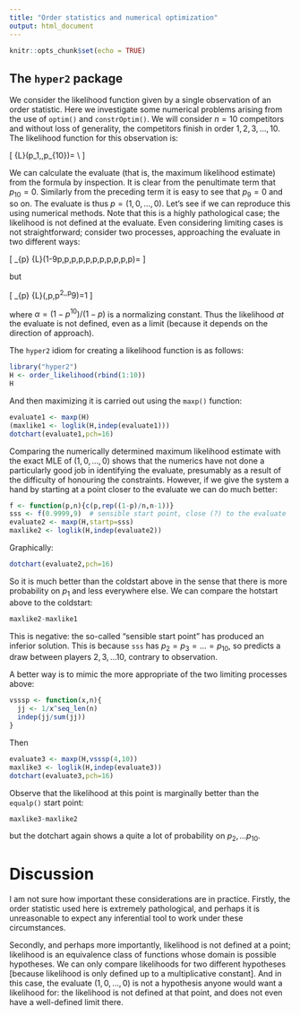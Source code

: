```yaml
---
title: "Order statistics and numerical optimization"
output: html_document
---
```


```r
knitr::opts_chunk$set(echo = TRUE)
```

## The `hyper2` package

We consider the likelihood function given by a single observation of
an order statistic.  Here we investigate some numerical problems
arising from the use of `optim()` and `constrOptim()`.  We will
consider $n=10$ competitors and without loss of generality, the
competitors finish in order $1,2,3,\ldots,10$.  The likelihood
function for this observation is:

\[
{\mathcal L}\left(p_1,\ldots,p_{10}\right)=
\frac{p_1}{p_1+\cdots+p_{10}}\cdot
\frac{p_2}{p_2+\cdots+p_{10}}\cdot
\frac{p_3}{p_3+\cdots+p_{10}}\cdot
\frac{p_4}{p_4+\cdots+p_{10}}\cdot
\frac{p_5}{p_5+\cdots+p_{10}}\cdot\\
\frac{p_6}{p_6+\cdots+p_{10}}\cdot
\frac{p_7}{p_7+\cdots+p_{10}}\cdot
\frac{p_8}{p_8+p_9+p_{10}}\cdot
\frac{p_9}{p_9+p_{10}}\cdot
\frac{p_{10}}{p_{10}}
\]

We can calculate the evaluate (that is, the maximum likelihood
estimate) from the formula by inspection.  It is clear from the
penultimate term that $p_{10}=0$.  Similarly from the preceding term
it is easy to see that $p_9=0$ and so on.  The evaluate is thus
$p=(1,0,\ldots,0)$.  Let's see if we can reproduce this using
numerical methods.  Note that this is a highly pathological case; the
likelihood is not defined at the evaluate.  Even considering limiting
cases is not straightforward; consider two processes, approaching the
evaluate in two different ways:

\[
\lim_{p\longrightarrow 0}
{\mathcal L}(1-9p,p,p,p,p,p,p,p,p,p,p)=\frac{1}{8!}
\]

but 

\[
\lim_{p\longrightarrow 0}
{\mathcal L}(\alpha,\alpha p,\alpha p^2,\ldots,\alpha p^9)=1
\]

where $\alpha=(1-p^{10})/(1-p)$ is a normalizing constant.  Thus the
likelihood _at_ the evaluate is not defined, even as a limit (because
it depends on the direction of approach).

The `hyper2` idiom for creating a likelihood function is as follows:

```r
library("hyper2")
H <- order_likelihood(rbind(1:10))
H
```
And then maximizing it is carried out using the `maxp()` function:
	

```r
evaluate1 <- maxp(H)
(maxlike1 <- loglik(H,indep(evaluate1)))
dotchart(evaluate1,pch=16)
```

Comparing the numerically determined maximum likelihood estimate with
the exact MLE of $(1,0,\ldots,0)$ shows that the numerics have not
done a particularly good job in identifying the evaluate, presumably
as a result of the difficulty of honouring the constraints.  However,
if we give the system a hand by starting at a point closer to the
evaluate we can do much better:

```r
f <- function(p,n){c(p,rep((1-p)/n,n-1))}
sss <- f(0.9999,9)  # sensible start point, close (?) to the evaluate
evaluate2 <- maxp(H,startp=sss)
maxlike2 <- loglik(H,indep(evaluate2))
```

Graphically:

```r
dotchart(evaluate2,pch=16)
```

So it is much better than the coldstart above in the sense that there
is more probability on $p_1$ and less everywhere else.  We can compare
the hotstart above to the coldstart:

```r
maxlike2-maxlike1
```

This is negative: the so-called "sensible start point" has produced an
inferior solution.  This is because `sss` has $p_2=p_3=\ldots =
p_{10}$, so predicts a draw between players $2,3,\ldots 10$, contrary
to observation.



A better way is to mimic the more appropriate of the two limiting processes above:

```r
vsssp <- function(x,n){
  jj <- 1/x^seq_len(n)
  indep(jj/sum(jj))
}
```

Then

```r
evaluate3 <- maxp(H,vsssp(4,10))
maxlike3 <- loglik(H,indep(evaluate3))
dotchart(evaluate3,pch=16)
```

Observe that the likelihood at this point is marginally better than
the `equalp()` start point:


```r
maxlike3-maxlike2
```

but the dotchart again shows a quite a lot of probability on
$p_2,\ldots p_{10}$.


# Discussion

I am not sure how important these considerations are in practice.
Firstly, the order statistic used here is extremely pathological, and
perhaps it is unreasonable to expect any inferential tool to work
under these circumstances.

Secondly, and perhaps more importantly, likelihood is not defined at a
point; likelihood is an equivalence class of functions whose domain is
possible hypotheses.  We can only compare likelihoods for two
different hypotheses [because likelihood is only defined up to a
multiplicative constant].  And in this case, the evaluate
$(1,0,\ldots,0)$ is not a hypothesis anyone would want a likelihood
for: the likelihood is not defined at that point, and does not even
have a well-defined limit there.